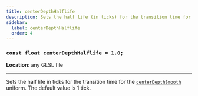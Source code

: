 ```yaml
---
title: centerDepthHalflife
description: Sets the half life (in ticks) for the transition time for centerDepthSmooth.
sidebar:
  label: centerDepthHalflife
  order: 4
---
```


### `const float centerDepthHalflife = 1.0;`

**Location**: any GLSL file

---

Sets the half life in ticks for the transition time for the [`centerDepthSmooth`](/current/reference/uniforms/camera#centerdepthsmooth) uniform. The default value is 1 tick.
